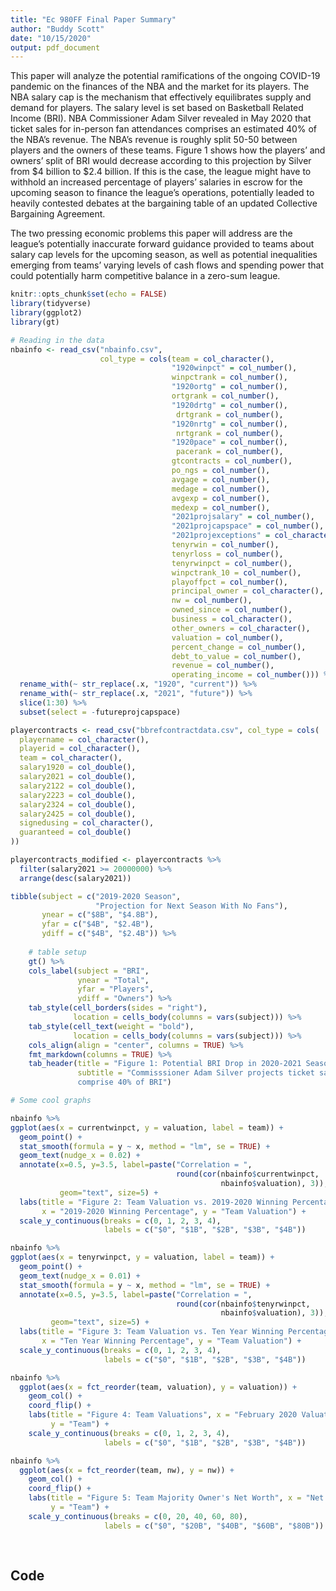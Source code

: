 ```yaml
---
title: "Ec 980FF Final Paper Summary"
author: "Buddy Scott"
date: "10/15/2020"
output: pdf_document
---
```


This paper will analyze the potential ramifications of the ongoing COVID-19
pandemic on the finances of the NBA and the market for its players. The NBA 
salary cap is the mechanism that effectively equilibrates supply and demand 
for players. The salary level is set based on Basketball Related Income (BRI).
NBA Commissioner Adam Silver revealed in May 2020 that ticket sales for
in-person fan attendances comprises an estimated 40% of the NBA's revenue. The 
NBA's revenue is roughly split 50-50 between players and the owners of these 
teams. Figure 1 shows how the players' and owners' split of BRI would decrease
according to this projection by Silver from $4 billion to $2.4 billion. If this
is the case, the league might have to withhold an increased percentage of 
players' salaries in escrow for the upcoming season to finance the league's
operations, potentially leaded to heavily contested debates at the bargaining
table of an updated Collective Bargaining Agreement. 

The two pressing economic problems this paper will address are the league's 
potentially inaccurate forward guidance provided to teams about salary cap 
levels for the upcoming season, as well as potential inequalities emerging
from teams' varying levels of cash flows and spending power that could 
potentially harm competitive balance in a zero-sum league.




```r
knitr::opts_chunk$set(echo = FALSE)
library(tidyverse)
library(ggplot2)
library(gt)
```

```r

# Reading in the data
nbainfo <- read_csv("nbainfo.csv", 
                    col_type = cols(team = col_character(), 
                                    "1920winpct" = col_number(), 
                                    winpctrank = col_number(), 
                                    "1920ortg" = col_number(),
                                    ortgrank = col_number(), 
                                    "1920drtg" = col_number(), 
                                     drtgrank = col_number(), 
                                    "1920nrtg" = col_number(), 
                                     nrtgrank = col_number(), 
                                    "1920pace" = col_number(), 
                                     pacerank = col_number(), 
                                    gtcontracts = col_number(), 
                                    po_ngs = col_number(), 
                                    avgage = col_number(), 
                                    medage = col_number(), 
                                    avgexp = col_number(), 
                                    medexp = col_number(), 
                                    "2021projsalary" = col_number(), 
                                    "2021projcapspace" = col_number(), 
                                    "2021projexceptions" = col_character(), 
                                    tenyrwin = col_number(), 
                                    tenyrloss = col_number(), 
                                    tenyrwinpct = col_number(), 
                                    winpctrank_10 = col_number(), 
                                    playoffpct = col_number(), 
                                    principal_owner = col_character(), 
                                    nw = col_number(), 
                                    owned_since = col_number(), 
                                    business = col_character(), 
                                    other_owners = col_character(), 
                                    valuation = col_number(), 
                                    percent_change = col_number(), 
                                    debt_to_value = col_number(), 
                                    revenue = col_number(), 
                                    operating_income = col_number())) %>%
  rename_with(~ str_replace(.x, "1920", "current")) %>% 
  rename_with(~ str_replace(.x, "2021", "future")) %>% 
  slice(1:30) %>%
  subset(select = -futureprojcapspace)

playercontracts <- read_csv("bbrefcontractdata.csv", col_type = cols(
  playername = col_character(),
  playerid = col_character(),
  team = col_character(),
  salary1920 = col_double(),
  salary2021 = col_double(),
  salary2122 = col_double(),
  salary2223 = col_double(),
  salary2324 = col_double(),
  salary2425 = col_double(),
  signedusing = col_character(),
  guaranteed = col_double()
))

playercontracts_modified <- playercontracts %>%
  filter(salary2021 >= 20000000) %>%
  arrange(desc(salary2021))
```

```r

tibble(subject = c("2019-2020 Season", 
                   "Projection for Next Season With No Fans"),
       ynear = c("$8B", "$4.8B"),
       yfar = c("$4B", "$2.4B"), 
       ydiff = c("$4B", "$2.4B")) %>%
    
    # table setup
    gt() %>%
    cols_label(subject = "BRI",
               ynear = "Total",
               yfar = "Players",
               ydiff = "Owners") %>%
    tab_style(cell_borders(sides = "right"),
              location = cells_body(columns = vars(subject))) %>%
    tab_style(cell_text(weight = "bold"),
              location = cells_body(columns = vars(subject))) %>%
    cols_align(align = "center", columns = TRUE) %>%
    fmt_markdown(columns = TRUE) %>%
    tab_header(title = "Figure 1: Potential BRI Drop in 2020-2021 Season", 
               subtitle = "Commisssioner Adam Silver projects ticket sales
               comprise 40% of BRI")
```

```r
# Some cool graphs

nbainfo %>%
ggplot(aes(x = currentwinpct, y = valuation, label = team)) + 
  geom_point() + 
  stat_smooth(formula = y ~ x, method = "lm", se = TRUE) + 
  geom_text(nudge_x = 0.02) +
  annotate(x=0.5, y=3.5, label=paste("Correlation = ", 
                                     round(cor(nbainfo$currentwinpct, 
                                               nbainfo$valuation), 3)), 
           geom="text", size=5) + 
  labs(title = "Figure 2: Team Valuation vs. 2019-2020 Winning Percentage",
       x = "2019-2020 Winning Percentage", y = "Team Valuation") + 
  scale_y_continuous(breaks = c(0, 1, 2, 3, 4),
                     labels = c("$0", "$1B", "$2B", "$3B", "$4B"))

nbainfo %>%
ggplot(aes(x = tenyrwinpct, y = valuation, label = team)) + 
  geom_point() + 
  geom_text(nudge_x = 0.01) + 
  stat_smooth(formula = y ~ x, method = "lm", se = TRUE) + 
  annotate(x=0.5, y=3.5, label=paste("Correlation = ", 
                                     round(cor(nbainfo$tenyrwinpct, 
                                               nbainfo$valuation), 3)), 
         geom="text", size=5) + 
  labs(title = "Figure 3: Team Valuation vs. Ten Year Winning Percentage",
       x = "Ten Year Winning Percentage", y = "Team Valuation") + 
  scale_y_continuous(breaks = c(0, 1, 2, 3, 4),
                     labels = c("$0", "$1B", "$2B", "$3B", "$4B"))

nbainfo %>%
  ggplot(aes(x = fct_reorder(team, valuation), y = valuation)) + 
    geom_col() + 
    coord_flip() + 
    labs(title = "Figure 4: Team Valuations", x = "February 2020 Valuation", 
         y = "Team") + 
    scale_y_continuous(breaks = c(0, 1, 2, 3, 4),
                     labels = c("$0", "$1B", "$2B", "$3B", "$4B"))

nbainfo %>%
  ggplot(aes(x = fct_reorder(team, nw), y = nw)) + 
    geom_col() + 
    coord_flip() + 
    labs(title = "Figure 5: Team Majority Owner's Net Worth", x = "Net Worth", 
         y = "Team") + 
    scale_y_continuous(breaks = c(0, 20, 40, 60, 80),
                     labels = c("$0", "$20B", "$40B", "$60B", "$80B"))
  
  


```

\newpage
## Code

```r

```